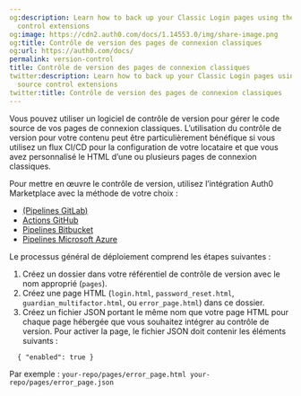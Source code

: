 ```yaml
---
og:description: Learn how to back up your Classic Login pages using the Auth0 source
  control extensions
og:image: https://cdn2.auth0.com/docs/1.14553.0/img/share-image.png
og:title: Contrôle de version des pages de connexion classiques
og:url: https://auth0.com/docs/
permalink: version-control
title: Contrôle de version des pages de connexion classiques
twitter:description: Learn how to back up your Classic Login pages using the Auth0
  source control extensions
twitter:title: Contrôle de version des pages de connexion classiques
---
```


Vous pouvez utiliser un logiciel de contrôle de version pour gérer le code source de vos pages de connexion classiques.  L’utilisation du contrôle de version pour votre contenu peut être particulièrement bénéfique si vous utilisez un flux CI/CD pour la configuration de votre locataire et que vous avez personnalisé le HTML d’une ou plusieurs pages de connexion classiques.

Pour mettre en œuvre le contrôle de version, utilisez l’intégration Auth0 Marketplace avec la méthode de votre choix :

* [(Pipelines GitLab)](https://marketplace.auth0.com/integrations/gitlab-pipeline)
* [Actions GitHub](https://marketplace.auth0.com/integrations/github-actions)
* [Pipelines Bitbucket](https://marketplace.auth0.com/integrations/bitbucket-pipeline)
* [Pipelines Microsoft Azure](https://marketplace.auth0.com/integrations/azure-pipeline)

Le processus général de déploiement comprend les étapes suivantes :

1. Créez un dossier dans votre référentiel de contrôle de version avec le nom approprié (`pages`).
2. Créez une page HTML (`login.html`, `password_reset.html`, `guardian_multifactor.html`, ou `error_page.html`) dans ce dossier.
3. Créez un fichier JSON portant le même nom que votre page HTML pour chaque page hébergée que vous souhaitez intégrer au contrôle de version. Pour activer la page, le fichier JSON doit contenir les éléments suivants :

`  {
    "enabled": true
  }`

Par exemple : 
`your-repo/pages/error_page.html
your-repo/pages/error_page.json`